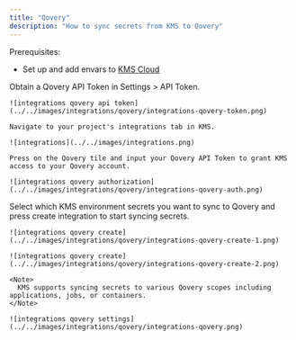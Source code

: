 ```yaml
---
title: "Qovery"
description: "How to sync secrets from KMS to Qovery"
---
```


Prerequisites:

- Set up and add envars to [KMS Cloud](https://kms.lux.network)

<Steps>
  <Step title="Authorize KMS for Qovery">
    Obtain a Qovery API Token in Settings > API Token.

    ![integrations qovery api token](../../images/integrations/qovery/integrations-qovery-token.png)

    Navigate to your project's integrations tab in KMS.

    ![integrations](../../images/integrations.png)

    Press on the Qovery tile and input your Qovery API Token to grant KMS access to your Qovery account.

    ![integrations qovery authorization](../../images/integrations/qovery/integrations-qovery-auth.png)

  </Step>
  <Step title="Start integration">
    Select which KMS environment secrets you want to sync to Qovery and press create integration to start syncing secrets.

    ![integrations qovery create](../../images/integrations/qovery/integrations-qovery-create-1.png)

    ![integrations qovery create](../../images/integrations/qovery/integrations-qovery-create-2.png)

    <Note>
      KMS supports syncing secrets to various Qovery scopes including applications, jobs, or containers.
    </Note>

    ![integrations qovery settings](../../images/integrations/qovery/integrations-qovery.png)
  </Step>
</Steps>
